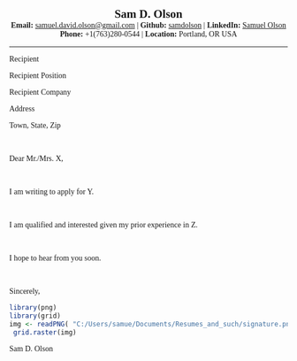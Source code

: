 <center><span style="font-family:Didot; font-size:1.5em;">**Sam D. Olson** </span></center>


<center><span style="font-family:Didot; font-size:1em;"> **Email:** [samuel.david.olson@gmail.com](samuel.david.olson@gmail.com) | **Github:** [samdolson](http://github.com/samdolson) | **LinkedIn:** [Samuel Olson](https://www.linkedin.com/in/samuel-olson-108b73135/)</span></center>

<center><span style="font-family:Didot; font-size:1em;"> **Phone:** +1(763)280-0544 | **Location:** Portland, OR USA </span></center>

------

<span style="font-family:Didot; font-size:1em ;"> <p align="left"> 

Recipient

Recipient Position

Recipient Company

Address

Town, State, Zip </p>

<p><br></p>

<span style="font-family:Didot; font-size:1em ;"> <p align="left">
Dear Mr./Mrs. X, 
<p><br></p>
I am writing to apply for Y. 
<p><br></p>
I am qualified and interested given my prior experience in Z. 
<p><br></p>
I hope to hear from you soon. 
<p><br></p>
Sincerely,</p>
```r
library(png)
library(grid)
img <- readPNG( "C:/Users/samue/Documents/Resumes_and_such/signature.png")
 grid.raster(img)
```
<p align="left"> Sam D. Olson </p>  </span>